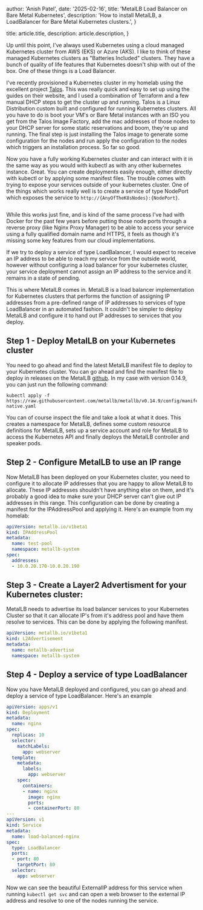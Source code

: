
  author: 'Anish Patel',
  date: '2025-02-16',
  title: 'MetalLB Load Balancer on Bare Metal Kubernetes',
  description:
    'How to install MetalLB, a LoadBalancer for Bare Metal Kubernetes clusters.',
}

  title: article.title,
  description: article.description,
}


Up until this point, I've always used Kubernetes using a cloud managed Kubernetes cluster from
AWS (EKS) or Azure (AKS). I like to think of these managed Kubernetes clusters as "Batteries Included" 
clusters. They have a bunch of quality of life features that Kubernetes doesn't ship with out of the box.
One of these things is a Load Balancer.

I've recently provisioned a Kubernetes cluster in my homelab using the excellent project
[Talos](https://talos.dev). This was really quick and easy to set up using the guides on their website, 
and I used a combination of Terraform and a few manual DHCP steps to get the cluster up and running. 
Talos is a Linux Distribution custom built and configured for running Kubernetes clusters. All you 
have to do is boot your VM's or Bare Metal instances with an ISO you get from the Talos Image Factory, 
add the mac addresses of those nodes to your DHCP server for some static reservations and boom, they're up 
and running. The final step is just installing the Talos image to generate some configuration for the nodes
and run apply the configuration to the nodes which triggers an installation process. So far so good.

Now you have a fully working Kubernetes cluster and can interact with it in the same way as you would with 
kubectl as with any other kubernetes instance. Great. You can create deployments easily enough, either 
directly with kubectl or by applying some manifest files. The trouble comes with trying to expose your
services outside of your kubernetes cluster. One of the things which works really well is to create a
service of type NodePort which exposes the service to `http://{AnyOfTheK8sNodes}:{NodePort}`. 

<Image src={nodePort} alt="" />

While this works just fine, and is kind of the same process I've had with Docker for the past few years before putting 
those node ports through a reverse proxy (like Nginx Proxy Manager) to be able to access your service 
using a fully qualified domain name and HTTPS, it feels as though it's missing some key features from 
our cloud implementations. 

If we try to deploy a service of type LoadBalancer, I would expect to receive an IP address to be able
to reach my service from the outside world, however without configuring a load balancer for your kubernetes
cluster, your service deployment cannot assign an IP address to the service and it remains in a state of 
pending.

This is where MetalLB comes in. MetalLB is a load balancer implementation for Kubernetes clusters that
performs the function of assigning IP addresses from a pre-defined range of IP addresses to services of
type LoadBalancer in an automated fashion. It couldn't be simpler to deploy MetalLB and configure it to
hand out IP addresses to services that you deploy.

## Step 1 - Deploy MetalLB on your Kubernetes cluster

You need to go ahead and find the latest MetalLB manifest file to deploy to your Kubernetes cluster.
You can go ahead and find the manifest file to deploy in releases on the MetalLB [github](https://github.com/metallb/metallb/releases).
In my case with version 0.14.9, you can just run the following command:

```
kubectl apply -f https://raw.githubusercontent.com/metallb/metallb/v0.14.9/config/manifests/metallb-native.yaml
```

You can of course inspect the file and take a look at what it does. This creates a namespace for MetalLB, 
defines some custom resource definitions for MetalLB, sets up a service account and role for MetalLB to
access the Kubernetes API and finally deploys the MetalLB controller and speaker pods.

## Step 2 - Configure MetalLB to use an IP range

Now MetalLB has been deployed on your Kubernetes cluster, you need to configure it to allocate IP addresses
that you are happy to allow MetalLB to allocate. These IP addresses shouldn't have anything else on them, and it's
probably a good idea to make sure your DHCP server can't give out IP addresses in this range. This configuration can 
be done by creating a manifest for the IPAddressPool and applying it. Here's an example from my homelab:

```yaml
apiVersion: metallb.io/v1beta1
kind: IPAddressPool
metadata:
  name: test-pool
  namespace: metallb-system
spec:
  addresses:
  - 10.0.20.170-10.0.20.190
```

## Step 3 - Create a Layer2 Advertisment for your Kubernetes cluster:

MetalLB needs to advertise its load balancer services to your Kubernetes Cluster so that it can allocate IP's from 
it's address pool and have them resolve to services. This can be done by applying the following manifest.

```yaml
apiVersion: metallb.io/v1beta1
kind: L2Advertisement
metadata:
  name: metallb-advertise
  namespace: metallb-system
```

## Step 4 - Deploy a service of type LoadBalancer

Now you have MetalLB deployed and configured, you can go ahead and deploy a service of type LoadBalancer. Here's an example

```yaml
apiVersion: apps/v1
kind: Deployment
metadata:
  name: nginx
spec:
  replicas: 10
  selector:
    matchLabels:
      app: webserver
  template:
    metadata:
      labels:
        app: webserver
    spec:
      containers:
      - name: nginx
        image: nginx
        ports:
        - containerPort: 80
---
apiVersion: v1
kind: Service
metadata:
  name: load-balanced-nginx
spec:
  type: LoadBalancer
  ports:
  - port: 80
    targetPort: 80
  selector:
    app: webserver
```

Now we can see the beautiful ExternalIP address for this service when running `kubectl get svc` and can open a web browser to
the external IP address and resolve to one of the nodes running the service.

<Image src={externalIPShowing} alt="" />
